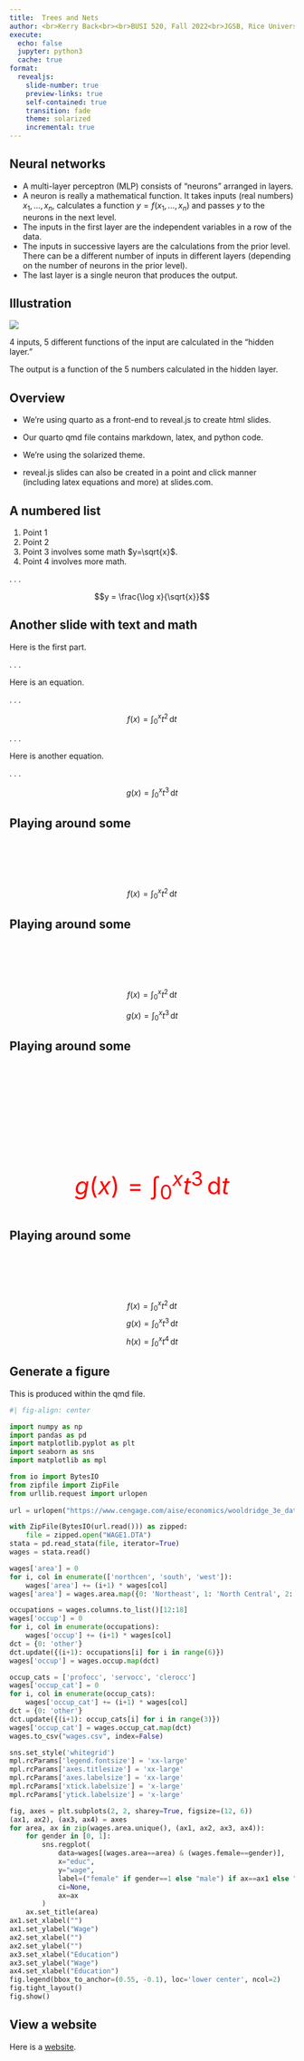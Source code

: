 ```yaml
---
title:  Trees and Nets
author: <br>Kerry Back<br><br>BUSI 520, Fall 2022<br>JGSB, Rice University
execute:
  echo: false
  jupyter: python3
  cache: true
format: 
  revealjs:
    slide-number: true
    preview-links: true
    self-contained: true
    transition: fade
    theme: solarized
    incremental: true
---
```


## Neural networks

* A multi-layer perceptron (MLP) consists of "neurons" arranged in layers.
* A neuron is really a mathematical function.  It takes inputs (real numbers) $x_1, \ldots, x_n$, calculates a function $y=f(x_1, \ldots, x_n)$ and passes $y$ to the neurons in the next level.
* The inputs in the first layer are the independent variables in a row of the data.
* The inputs in successive layers are the calculations from the prior level.  There can be a different number of inputs in different layers (depending on the number of neurons in the prior level).
* The last layer is a single neuron that produces the output.

## Illustration


![](neuralnet.png)

4 inputs, 5 different functions of the input are calculated in the "hidden layer."  

The output is a function of the 5 numbers calculated in the hidden layer.

## Overview

* We're using quarto as a front-end to reveal.js to create html slides.  

* Our quarto qmd file contains markdown, latex, and python code.  

* We're using the solarized theme.

* reveal.js slides can also be created in a point and click manner (including latex equations and more) at slides.com.


## A numbered list

1. Point 1
2. Point 2
3. Point 3 involves some math $y=\sqrt{x}$.
4. Point 4 involves more math.

. . .

$$y = \frac{\log x}{\sqrt{x}}$$

## Another slide with text and math 

Here is the first part.

. . .

Here is an equation.

. . .

$$
f(x) = \int_0^x t^{2}\, \mathrm{d} t
$$


. . . 

Here is another equation.

. . .


$$
g(x) = \int_0^x t^{3}\, \mathrm{d} t
$$

## Playing around some {auto-animate=true}

::: {style="margin-top: 100px;"}

$$
f(x) = \int_0^x t^{2}\, \mathrm{d} t
$$

:::

## Playing around some {auto-animate=true}

::: {style="margin-top: 100px;"}
$$
f(x) = \int_0^x t^{2}\, \mathrm{d} t
$$

$$
g(x) = \int_0^x t^{3}\, \mathrm{d} t
$$
:::

## Playing around some {auto-animate=true}

::: {style="margin-top: 200px; font-size: 3em; color: red;"}
$$
g(x) = \int_0^x t^{3}\, \mathrm{d} t
$$
:::

## Playing around some {auto-animate=true}

::: {style="margin-top: 100px;"}
$$
f(x) = \int_0^x t^{2}\, \mathrm{d} t
$$
$$
g(x) = \int_0^x t^{3}\, \mathrm{d} t
$$
$$
h(x) = \int_0^x t^{4}\, \mathrm{d} t
$$
:::

## Generate a figure

This is produced within the qmd file.

```python

#| fig-align: center

import numpy as np
import pandas as pd
import matplotlib.pyplot as plt
import seaborn as sns
import matplotlib as mpl

from io import BytesIO
from zipfile import ZipFile
from urllib.request import urlopen
    
url = urlopen("https://www.cengage.com/aise/economics/wooldridge_3e_datasets/statafiles.zip")

with ZipFile(BytesIO(url.read())) as zipped:
    file = zipped.open("WAGE1.DTA")
stata = pd.read_stata(file, iterator=True)
wages = stata.read()

wages['area'] = 0
for i, col in enumerate(['northcen', 'south', 'west']):
    wages['area'] += (i+1) * wages[col]
wages['area'] = wages.area.map({0: 'Northeast', 1: 'North Central', 2: 'South', 3: 'West'})

occupations = wages.columns.to_list()[12:18] 
wages['occup'] = 0
for i, col in enumerate(occupations):
    wages['occup'] += (i+1) * wages[col]
dct = {0: 'other'}
dct.update({(i+1): occupations[i] for i in range(6)})
wages['occup'] = wages.occup.map(dct)

occup_cats = ['profocc', 'servocc', 'clerocc']
wages['occup_cat'] = 0
for i, col in enumerate(occup_cats):
    wages['occup_cat'] += (i+1) * wages[col]
dct = {0: 'other'}
dct.update({(i+1): occup_cats[i] for i in range(3)})
wages['occup_cat'] = wages.occup_cat.map(dct)
wages.to_csv("wages.csv", index=False)

sns.set_style('whitegrid')
mpl.rcParams['legend.fontsize'] = 'xx-large'
mpl.rcParams['axes.titlesize'] = 'xx-large'
mpl.rcParams['axes.labelsize'] = 'xx-large'
mpl.rcParams['xtick.labelsize'] = 'x-large'
mpl.rcParams['ytick.labelsize'] = 'x-large'

fig, axes = plt.subplots(2, 2, sharey=True, figsize=(12, 6))
(ax1, ax2), (ax3, ax4) = axes
for area, ax in zip(wages.area.unique(), (ax1, ax2, ax3, ax4)):
    for gender in [0, 1]:
        sns.regplot(
            data=wages[(wages.area==area) & (wages.female==gender)], 
            x="educ", 
            y="wage", 
            label=("female" if gender==1 else "male") if ax==ax1 else "",
            ci=None, 
            ax=ax
        )
    ax.set_title(area)
ax1.set_xlabel("")
ax1.set_ylabel("Wage")
ax2.set_xlabel("")
ax2.set_ylabel("")
ax3.set_xlabel("Education")
ax3.set_ylabel("Wage")
ax4.set_xlabel("Education")
fig.legend(bbox_to_anchor=(0.55, -0.1), loc='lower center', ncol=2)
fig.tight_layout()  
fig.show()
```



## View a website 

Here is a [website](https://bbcx-investments.com).

